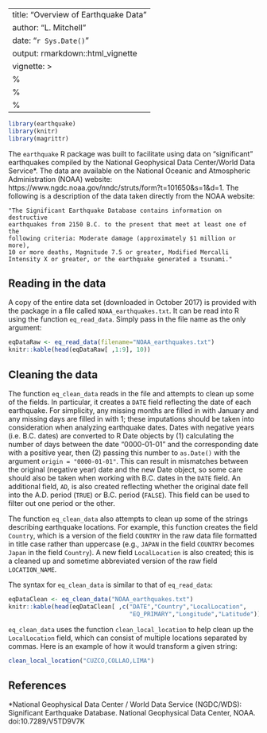
---
title: "Overview of Earthquake Data"
author: "L. Mitchell"
date: "`r Sys.Date()`"
output: rmarkdown::html_vignette
vignette: >
  %\VignetteIndexEntry{Overview of Earthquake Data}
  %\VignetteEngine{knitr::rmarkdown}
  %\VignetteEncoding{UTF-8}
---

```r
library(earthquake)
library(knitr)
library(magrittr)
```

The `earthquake` R package was built to facilitate using data on 
"significant" earthquakes compiled by the 
National Geophysical Data Center/World Data Service*. The data are 
available on the National Oceanic and Atmospheric Administration (NOAA) 
website: https://www.ngdc.noaa.gov/nndc/struts/form?t=101650&s=1&d=1. The 
following is a description of the data taken directly from the NOAA website:

  ```
  "The Significant Earthquake Database contains information on destructive 
  earthquakes from 2150 B.C. to the present that meet at least one of the 
  following criteria: Moderate damage (approximately $1 million or more), 
  10 or more deaths, Magnitude 7.5 or greater, Modified Mercalli 
  Intensity X or greater, or the earthquake generated a tsunami."
  ```

## Reading in the data

A copy of the entire data set (downloaded in October 2017) is provided with 
the package in a file called `NOAA_earthquakes.txt`. It can be read into R 
using the function `eq_read_data`. Simply pass in the file name as the only 
argument:

```r
eqDataRaw <- eq_read_data(filename="NOAA_earthquakes.txt")
knitr::kable(head(eqDataRaw[ ,1:9], 10))  
```

## Cleaning the data
  
The function `eq_clean_data` reads in the file and attempts to clean up 
some of the fields. In particular, it creates a `DATE` field reflecting the 
date of each earthquake. For simplicity, any missing months are filled in 
with January and any missing days are filled in with 1; these imputations 
should be taken into consideration when analyzing earthquake dates. Dates 
with negative years (i.e. B.C. dates) are converted to R Date objects by 
(1) calculating the number of days between the date "0000-01-01" and the 
corresponding date with a positive year, then (2) passing this number to 
`as.Date()` with the argument `origin = "0000-01-01"`. This can result in 
mismatches between the original (negative year) date and the new Date 
object, so some care should also be taken when working with B.C. dates in 
the `DATE` field. An additional field, `AD`, is also created reflecting 
whether the original date fell into the A.D. period (`TRUE`) or B.C. 
period (`FALSE`).  This field can be used to filter out one period or the 
other.

The function `eq_clean_data` also attempts to clean up some of the strings 
describing earthquake locations. For example, this function creates the field 
`Country`, which is a version of the field `COUNTRY` in the raw data 
file formatted in title case rather than uppercase (e.g., 
`JAPAN` in the field `COUNTRY` becomes `Japan` in the field `Country`). A 
new field `LocalLocation` is also created; this is a cleaned up and sometime 
abbreviated version of the raw field `LOCATION_NAME`.

The syntax for `eq_clean_data` is similar to that of `eq_read_data`:

```r
eqDataClean <- eq_clean_data("NOAA_earthquakes.txt")
knitr::kable(head(eqDataClean[ ,c("DATE","Country","LocalLocation",
                                  "EQ_PRIMARY","Longitude","Latitude")], 10))
```

`eq_clean_data` uses the function `clean_local_location` to help clean up the 
`LocalLocation` field, which can consist of multiple locations separated by 
commas. Here is an example of how it would transform a given string:

```r
clean_local_location("CUZCO,COLLAO,LIMA")
```

## References

*National Geophysical Data Center / World Data Service (NGDC/WDS): 
Significant Earthquake Database. National Geophysical Data Center, 
NOAA. doi:10.7289/V5TD9V7K
